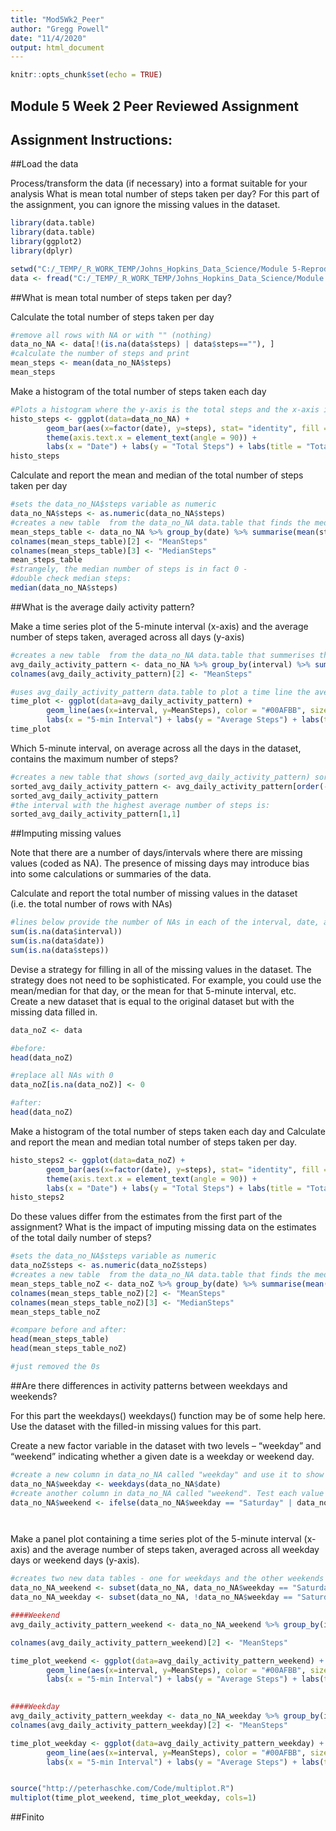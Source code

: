 ---
title: "Mod5Wk2_Peer"
author: "Gregg Powell"
date: "11/4/2020"
output: html_document
---
```{r setup, include=FALSE}
knitr::opts_chunk$set(echo = TRUE)
```

## Module 5 Week 2 Peer Reviewed Assignment
## Assignment Instructions:

##Load the data 

Process/transform the data (if necessary) into a format suitable for your analysis
What is mean total number of steps taken per day?
For this part of the assignment, you can ignore the missing values in the dataset.

```{r load packages, echo=FALSE}
library(data.table)
library(data.table)
library(ggplot2)
library(dplyr)
```

```{r load data, echo=TRUE}
setwd("C:/_TEMP/_R_WORK_TEMP/Johns_Hopkins_Data_Science/Module 5-Reproducable_Research/Week2/peer_assignment/")
data <- fread("C:/_TEMP/_R_WORK_TEMP/Johns_Hopkins_Data_Science/Module 5-Reproducable_Research/Week2/peer_assignment/activity.csv")
```


##What is mean total number of steps taken per day?

Calculate the total number of steps taken per day

```{r Step1, echo=TRUE}
#remove all rows with NA or with "" (nothing)
data_no_NA <- data[!(is.na(data$steps) | data$steps==""), ]
#calculate the number of steps and print
mean_steps <- mean(data_no_NA$steps)
mean_steps
```


Make a histogram of the total number of steps taken each day

```{r Step2, echo=TRUE}

#Plots a histogram where the y-axis is the total steps and the x-axis indicates the dates 
histo_steps <- ggplot(data=data_no_NA) +
        geom_bar(aes(x=factor(date), y=steps), stat= "identity", fill = "blue", width = 0.5) +
        theme(axis.text.x = element_text(angle = 90)) +
        labs(x = "Date") + labs(y = "Total Steps") + labs(title = "Total Steps Taken Each Day") 
histo_steps
```


Calculate and report the mean and median of the total number of steps taken per day

```{r Step3, echo=TRUE}

#sets the data_no_NA$steps variable as numeric
data_no_NA$steps <- as.numeric(data_no_NA$steps)
#creates a new table  from the data_no_NA data.table that finds the median and average steps grouped by date using dplyr
mean_steps_table <- data_no_NA %>% group_by(date) %>% summarise(mean(steps), median(steps))
colnames(mean_steps_table)[2] <- "MeanSteps"
colnames(mean_steps_table)[3] <- "MedianSteps"
mean_steps_table 
#strangely, the median number of steps is in fact 0 - 
#double check median steps:
median(data_no_NA$steps)

```

##What is the average daily activity pattern?

Make a time series plot of the 5-minute interval (x-axis) and the average number of steps taken, averaged across all days (y-axis)

```{r Step4, echo=TRUE}

#creates a new table  from the data_no_NA data.table that summerises the average steps grouped by interval using dplyr - for next graph
avg_daily_activity_pattern <- data_no_NA %>% group_by(interval) %>% summarise(mean(steps))
colnames(avg_daily_activity_pattern)[2] <- "MeanSteps"

#uses avg_daily_activity_pattern data.table to plot a time line the average number of steps (y-axis) for each interval (x-axis)
time_plot <- ggplot(data=avg_daily_activity_pattern) +
        geom_line(aes(x=interval, y=MeanSteps), color = "#00AFBB", size = 1) +
        labs(x = "5-min Interval") + labs(y = "Average Steps") + labs(title = "Average Daily Steps Taken during each 5-min Interval ")
time_plot
```

Which 5-minute interval, on average across all the days in the dataset, contains the maximum number of steps?

```{r Step5, echo=TRUE}

#creates a new table that shows (sorted_avg_daily_activity_pattern) sorted by MeanStep in decreasing order 
sorted_avg_daily_activity_pattern <- avg_daily_activity_pattern[order(-avg_daily_activity_pattern$MeanSteps),]
sorted_avg_daily_activity_pattern
#the interval with the highest average number of steps is:
sorted_avg_daily_activity_pattern[1,1]

```



##Imputing missing values

Note that there are a number of days/intervals where there are missing values (coded as NA). The presence of missing days may introduce bias into some calculations or summaries of the data.

Calculate and report the total number of missing values in the dataset (i.e. the total number of rows with NAs)

```{r Step6, echo=TRUE}

#lines below provide the number of NAs in each of the interval, date, and  steps columns
sum(is.na(data$interval))
sum(is.na(data$date))
sum(is.na(data$steps)) 

```



Devise a strategy for filling in all of the missing values in the dataset. The strategy does not need to be sophisticated. For example, you could use the mean/median for that day, or the mean for that 5-minute interval, etc.
Create a new dataset that is equal to the original dataset but with the missing data filled in.

```{r Step7, echo=TRUE}

data_noZ <- data

#before:
head(data_noZ)

#replace all NAs with 0
data_noZ[is.na(data_noZ)] <- 0

#after:
head(data_noZ)

```


Make a histogram of the total number of steps taken each day and Calculate and report the mean and median total number of steps taken per day. 

```{r Step8, echo=TRUE, warning=FALSE}

histo_steps2 <- ggplot(data=data_noZ) +
        geom_bar(aes(x=factor(date), y=steps), stat= "identity", fill = "blue", width = 0.5) +
        theme(axis.text.x = element_text(angle = 90)) +
        labs(x = "Date") + labs(y = "Total Steps") + labs(title = "Total Steps Taken Each Day") 
histo_steps2

```


Do these values differ from the estimates from the first part of the assignment? What is the impact of imputing missing data on the estimates of the total daily number of steps?

```{r Step9, echo=TRUE, warning=FALSE}

#sets the data_no_NA$steps variable as numeric
data_noZ$steps <- as.numeric(data_noZ$steps)
#creates a new table  from the data_no_NA data.table that finds the median and average steps grouped by date using dplyr
mean_steps_table_noZ <- data_noZ %>% group_by(date) %>% summarise(mean(steps), median(steps))
colnames(mean_steps_table_noZ)[2] <- "MeanSteps"
colnames(mean_steps_table_noZ)[3] <- "MedianSteps"
mean_steps_table_noZ 

#compare before and after:
head(mean_steps_table)
head(mean_steps_table_noZ) 

#just removed the 0s

```



##Are there differences in activity patterns between weekdays and weekends?

For this part the weekdays() weekdays() function may be of some help here. Use the dataset with the filled-in missing values for this part.

Create a new factor variable in the dataset with two levels – “weekday” and “weekend” indicating whether a given date is a weekday or weekend day.

```{r Step10, echo=TRUE, warning=FALSE}

#create a new column in data_no_NA called "weekday" and use it to show which date was on what day
data_no_NA$weekday <- weekdays(data_no_NA$date)
#create another column in data_no_NA called "weekend". Test each value in weekday - it weekday is a saturday or sunday, then weekend is 1, else 0
data_no_NA$weekend <- ifelse(data_no_NA$weekday == "Saturday" | data_no_NA$weekday == "Sunday", "weekend", "weekday")




```

Make a panel plot containing a time series plot of the 5-minute interval (x-axis) and the average number of steps taken, averaged across all weekday days or weekend days (y-axis). 

```{r Step11, echo=TRUE, message=FALSE, warning=FALSE}

#creates two new data tables - one for weekdays and the other weekends
data_no_NA_weekend <- subset(data_no_NA, data_no_NA$weekday == "Saturday" | data_no_NA$weekday == "Sunday")
data_no_NA_weekday <- subset(data_no_NA, !data_no_NA$weekday == "Saturday" & !data_no_NA$weekday == "Sunday")

####Weekend
avg_daily_activity_pattern_weekend <- data_no_NA_weekend %>% group_by(interval) %>% summarise(mean(steps))

colnames(avg_daily_activity_pattern_weekend)[2] <- "MeanSteps"

time_plot_weekend <- ggplot(data=avg_daily_activity_pattern_weekend) +
        geom_line(aes(x=interval, y=MeanSteps), color = "#00AFBB", size = 1) +
        labs(x = "5-min Interval") + labs(y = "Average Steps") + labs(title = "Average Daily Steps Taken during each 5-min Interval (Weekend)")
  

####Weekday
avg_daily_activity_pattern_weekday <- data_no_NA_weekday %>% group_by(interval) %>% summarise(mean(steps))
colnames(avg_daily_activity_pattern_weekday)[2] <- "MeanSteps"

time_plot_weekday <- ggplot(data=avg_daily_activity_pattern_weekday) +
        geom_line(aes(x=interval, y=MeanSteps), color = "#00AFBB", size = 1) +
        labs(x = "5-min Interval") + labs(y = "Average Steps") + labs(title = "Average Daily Steps Taken during each 5-min Interval (Weekday)")


source("http://peterhaschke.com/Code/multiplot.R")
multiplot(time_plot_weekend, time_plot_weekday, cols=1)

```


##Finito




